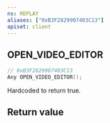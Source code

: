 ```yaml
---
ns: REPLAY
aliases: ["0xB3F2829907403C13"]
apiset: client
---
```

## OPEN_VIDEO_EDITOR

```c
// 0xB3F2829907403C13
Any OPEN_VIDEO_EDITOR();
```

Hardcoded to return true.


## Return value